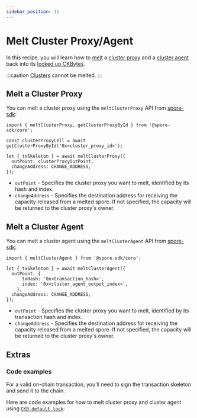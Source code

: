 ```yaml
---
sidebar_position: 11
---
```



# Melt Cluster Proxy/Agent

In this recipe, you will learn how to [melt](/glossary/terms#melt) a [cluster proxy](/glossary/terms#cluster-proxy) and a [cluster agent](/glossary/terms#cluster-proxy) back into its [locked up CKBytes](/basics/spore-101#is-there-a-cost-to-mint-a-spore).

:::caution
[Clusters](/glossary/terms#cluster) cannot be melted.
:::

## Melt a Cluster Proxy

You can melt a cluster proxy using the `meltClusterProxy` API from [spore-sdk](https://docs.spore.pro/resources/spore-sdk):
```tsx
import { meltClusterProxy, getClusterProxyById } from '@spore-sdk/core';

const clusterProxyCell = await getClusterProxyById('0x<cluster_proxy_id>');

let { txSkeleton } = await meltClusterProxy({
  outPoint: clusterProxyOutPoint,
  changeAddress: CHANGE_ADDRESS,
});
```

- `outPoint` - Specifies the cluster proxy you want to melt, identified by its hash and index.
- `changeAddress` - Specifies the destination address for receiving the capacity released from a melted spore. If not specified, the capacity will be returned to the cluster proxy's owner.

## Melt a Cluster Agent

You can melt a cluster agent using the `meltClusterAgent` API from [spore-sdk](https://docs.spore.pro/resources/spore-sdk):
```tsx
import { meltClusterAgent } from '@spore-sdk/core';

let { txSkeleton } = await meltClusterAgent({
  outPoint: {
      txHash: '0x<transaction_hash>',
      index: '0x<cluster_agent_output_index>',
    },
  changeAddress: CHANGE_ADDRESS,
});
```

- `outPoint` - Specifies the cluster proxy you want to melt, identified by its transaction hash and index.
- `changeAddress` - Specifies the destination address for receiving the capacity released from a melted spore. If not specified, the capacity will be returned to the cluster proxy's owner.


## Extras

### Code examples

For a valid on-chain transaction, you'll need to sign the transaction skeleton and send it to the chain.

Here are code examples for how to melt cluster proxy and cluster agent using [`CKB default lock`](https://github.com/nervosnetwork/ckb-system-scripts/blob/master/c/secp256k1_blake160_sighash_all.c):

<EmbedCard
  title="meltClusterProxy.ts"
  href="https://github.com/sporeprotocol/spore-sdk/blob/beta/examples/secp256k1/apis/meltClusterProxy.ts"
  description="Melt a ClusterProxy"
  className="margin-top--sm"
/>


<EmbedCard
  title="meltClusterAgent.ts"
  href="https://github.com/sporeprotocol/spore-sdk/blob/beta/examples/secp256k1/apis/meltClusterAgent.ts"
  description="Melt a ClusterAgent"
  className="margin-top--sm"
/>
